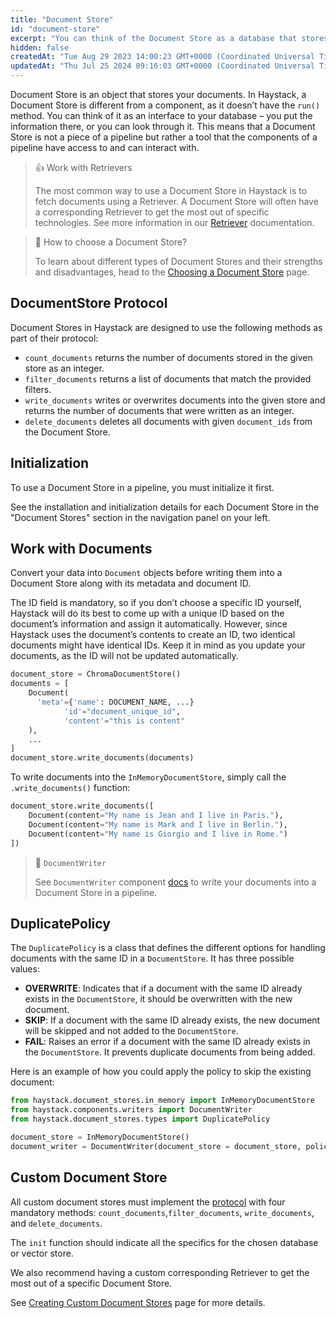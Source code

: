 ```yaml
---
title: "Document Store"
id: "document-store"
excerpt: "You can think of the Document Store as a database that stores your data and provides them to the Retriever at query time. Learn how to use Document Store in a pipeline or how to create your own."
hidden: false
createdAt: "Tue Aug 29 2023 14:00:23 GMT+0000 (Coordinated Universal Time)"
updatedAt: "Thu Jul 25 2024 09:16:03 GMT+0000 (Coordinated Universal Time)"
---
```

Document Store is an object that stores your documents. In Haystack, a Document Store is different from a component, as it doesn’t have the `run()` method. You can think of it as an interface to your database – you put the information there, or you can look through it. This means that a Document Store is not a piece of a pipeline but rather a tool that the components of a pipeline have access to and can interact with.

> 👍 Work with Retrievers
>
> The most common way to use a Document Store in Haystack is to fetch documents using a Retriever. A Document Store will often have a corresponding Retriever to get the most out of specific technologies. See more information in our [Retriever](/docs/retrievers) documentation.

> 📘 How to choose a Document Store?
>
> To learn about different types of Document Stores and their strengths and disadvantages, head to the [Choosing a Document Store](/docs/choosing-a-document-store) page.

## DocumentStore Protocol

Document Stores in Haystack are designed to use the following methods as part of their protocol:

- `count_documents` returns the number of documents stored in the given store as an integer.
- `filter_documents` returns a list of documents that match the provided filters.
- `write_documents` writes or overwrites documents into the given store and returns the number of documents that were written as an integer.
- `delete_documents` deletes all documents with given `document_ids` from the Document Store.

## Initialization

To use a Document Store in a pipeline, you must initialize it first.

See the installation and initialization details for each Document Store in the "Document Stores" section in the navigation panel on your left.

## Work with Documents

Convert your data into `Document` objects before writing them into a Document Store along with its metadata and document ID.

The ID field is mandatory, so if you don’t choose a specific ID yourself, Haystack will do its best to come up with a unique ID based on the document’s information and assign it automatically. However, since Haystack uses the document’s contents to create an ID, two identical documents might have identical IDs. Keep it in mind as you update your documents, as the ID will not be updated automatically.

```python
document_store = ChromaDocumentStore()
documents = [
    Document(
      'meta'={'name': DOCUMENT_NAME, ...}
			'id'="document_unique_id",
			'content'="this is content"
  	),
  	...
]
document_store.write_documents(documents)
```

To write documents into the `InMemoryDocumentStore`, simply call the `.write_documents()` function:

```python
document_store.write_documents([
    Document(content="My name is Jean and I live in Paris."),
    Document(content="My name is Mark and I live in Berlin."),
    Document(content="My name is Giorgio and I live in Rome.")
])
```

> 📘 `DocumentWriter`
>
> See `DocumentWriter` component [docs](/docs/documentwriter) to write your documents into a Document Store in a pipeline.

## DuplicatePolicy

The `DuplicatePolicy` is a class that defines the different options for handling documents with the same ID in a `DocumentStore`. It has three possible values:

- **OVERWRITE**: Indicates that if a document with the same ID already exists in the `DocumentStore`, it should be overwritten with the new document.
- **SKIP**: If a document with the same ID already exists, the new document will be skipped and not added to the `DocumentStore`.
- **FAIL**: Raises an error if a document with the same ID already exists in the `DocumentStore`. It prevents duplicate documents from being added.

Here is an example of how you could apply the policy to skip the existing document:

```python
from haystack.document_stores.in_memory import InMemoryDocumentStore
from haystack.components.writers import DocumentWriter
from haystack.document_stores.types import DuplicatePolicy

document_store = InMemoryDocumentStore()
document_writer = DocumentWriter(document_store = document_store, policy=DuplicatePolicy.SKIP)
```

## Custom Document Store

All custom document stores must implement the [protocol](https://github.com/deepset-ai/haystack/blob/13804293b1bb79743e5a30e980b76a0561dcfaf8/haystack/document_stores/types/protocol.py) with four mandatory methods: `count_documents`,`filter_documents`, `write_documents`, and `delete_documents`.

The `init` function should indicate all the specifics for the chosen database or vector store.

We also recommend having a custom corresponding Retriever to get the most out of a specific Document Store.

See [Creating Custom Document Stores](/docs/creating-custom-document-stores) page for more details.
